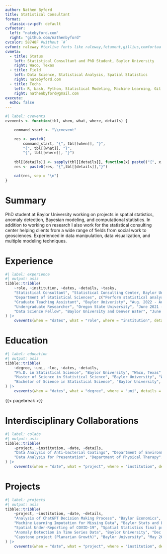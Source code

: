 ```yaml
---
author: Nathen Byford
title: Statistical Consultant
format:
  classic-cv-pdf: default
cvfooter:
  left: "natebyford.com"
  right: "github.com/nathenbyford"
cvcolor: 58748F #without `#`
cvfont: raleway #texlive fonts like raleway,fetamont,gillius,comfortaa
cvmeta:
  - title: Status
    left: Statistical Consultant and PhD Student, Baylor University
    right: Waco, Texas
  - title: Field
    left: Data Science, Statistical Analysis, Spatial Statistics
    right: natebyford.com
  - title: Techs
    left: R, bash, Python, Statistical Modeling, Machine Learning, Git
    right: nathenbyford@gmail.com
execute:
  echo: false
---
```


```r
#| label: cvevents
cvevents <- function(tbl, when, what, where, details) {

    command_start <- "\\cvevent"

    res <- paste0(
        command_start, "{", tbl[[when]], "}", 
        "{", tbl[[what]], "}",
        "{", tbl[[where]], "}")
    
    tbl[[details]] <- sapply(tbl[[details]], function(x) paste0("{", x, "}", collapse = ","))
    res <- paste0(res, "{",tbl[[details]],"}")

    cat(res, sep = "\n")
}
```

# Summary

PhD student at Baylor University working on projects in spatial statistics, anomaly detection, Bayesian modeling, and computational statistics. In addition to working on research I also work for the statistical consulting center helping clients from a wide range of fields from social work to geosciences. Experienced in data manipulation, data visualization, and multiple modeling techniques.

# Experience


```r
#| label: experience
#| output: asis
tibble::tribble(
    ~role, ~institution, ~dates, ~details, ~tasks,
    "Statistical Consultant", "Statistical Consulting Center, Baylor University", "Sep. 2023 - Present",
    "Department of Statistical Sciences", c("Perform statistical analysis for diverse range of clients and projects", "Analyses of large scale and unstructured data sets with R and Bash", "Present results in clear and elementary manner for clients"),
    "Graduate Teaching Assistant", "Baylor Univeristy", "Aug. 2022 - Aug. 2024", "Chair of Social Networks", c("Teach supplemental instruction sessions for introduction to statistics", "Hold office hours for introductory statistics and statistical methods", "Grade homework, quizzes, and exams"),
    "Undergraduate Researcher", "Oregon State University", "June 2021 - Aug. 2021", "Department of Statistics", c("Developing new methods to test for Benford's law in real data", "Implementing methods in R", "Comparing tests for greatest power and lowest error rate", "Also look into Benford's law in english words and texts"),
    "Data Science Fellow", "Baylor University and Denver Water", "June 2020 - Aug. 2020", "MoWaTER Project", c("Worked directly with stakeholders at Denver Water to analyze effectiveness and efficiency of water filtration", "Produce statistical analysis and interpret results")
) |>
    cvevents(when = "dates", what = "role", where = "institution", details = "tasks")
```

# Education

```r
#| label: education
#| output: asis
tibble::tribble(
    ~degree, ~uni, ~loc, ~dates, ~details,
    "Ph.D. in Statistical Science", "Baylor University", "Waco, Texas", "Aug. 2022 - Present", c("Project: Correcting for under reported count data in Bayesian Spatial Scan Statistics", "Developing and implementing Bayesian method to model under-reported and over-dispersed spatial counts"),
    "Master of Science in Statistical Science", "Baylor University", "Waco, Texas", "Aug. 2022 - Dec. 2023", c("Project: Anomaly Detection in Time Series Data", "Focus on Statistical Methods, Mathematical Statistics, and Computational Statistics."),
    "Bachelor of Science in Statistical Science", "Baylor University", "Waco, Texas", "Aug. 2019 - May 2022", c("Major Courses: Mathematical Statistics, Computational Statistics, Database Design.")
) |>
    cvevents(when = "dates", what = "degree", where = "uni", details = "details")
```

{{< pagebreak >}}

# Interdisciplinary Collaborations
```r
#| label: colabs
#| output: asis
tibble::tribble(
    ~project, ~institution, ~date, ~details,
    "Data Analysis of Anti-bacterial Coatings", "Department of Environmental Science", "Current collaboration", c("Work with zero inflated positive data to determine differences in anti-bacterial coatings", "Utilized an ordinal data model as traditional parametric approaches were ineffective due to non-normal distributions in the data"),
    "Data Analysis for Presentation", "Department of Physical Therapy", "Mar. 2024 - Aug. 2024", c("Work with survey data from physical therapists to determine the most often taught and used outcome measures by teachers and clinicians.", "Worked with text data to clean up results and repeat responses."), "Survey Data Analysis for Dissertation", "Department of Social Work", "Dec. 2023 - Apr. 2024", c("Work alongside PhD candidate in Social Work to complete statistical analysis for dissertation.", "Analyze survey results with logistic regression with model selection")
) |>
    cvevents(when = "date", what = "project", where = "institution", details = "details")
```


# Projects
```r
#| label: projects
#| output: asis
tibble::tribble(
    ~project, ~institution, ~date, ~details,
    "Analysis of ChatGPT Decision Making Process", "Baylor Economics", "Current work", c("Working with Dr. Van Pham from economics", "Analyzing how chatGPT makes decisions in prompted situations using story telling"),
    "Machine Learning Imputation for Missing Data", "Baylor Stats and Eli Lilly", "Current work", c("Use recurrent neural networks (RNN) to impute missing values in clinical trials", "Try to correct for bias in missing not at random (MNAR) data"),
    "Spatial Under-Reporting of COVID-19", "Spatial Statistics final project", "May 2024", c("Project: Correcting under-reporting in over-dispersed spatial count data", "Developing and implementing Bayesian method to model under-reported and over-dispersed spatial counts"),
    "Anomaly Detection in Time Series Data", "Baylor University", "Dec. 2023", c("Anomaly detection using data driven methods", "Methods include; regression leverage points, STL, neural network, and isolation forest"),
    "Capstone project (Planarian Growth)", "Baylor University", "May 2022", c("Worked with freshmen in BIO 1406 as statistical consultant", "Analyzed the growth of planarian based on light exposure", "Guided students from experimental design through to presentation of results")
) |>
    cvevents(when = "date", what = "project", where = "institution", details = "details")
```

